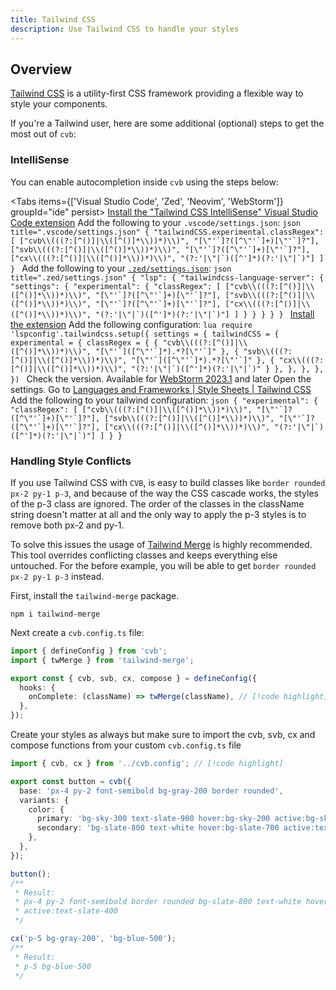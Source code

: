 ```yaml
---
title: Tailwind CSS
description: Use Tailwind CSS to handle your styles
---
```



## Overview

[Tailwind CSS](https://tailwindcss.com/) is a utility-first CSS framework providing a flexible way to style your components.

If you're a Tailwind user, here are some additional (optional) steps to get the most out of `cvb`:

### IntelliSense

You can enable autocompletion inside `cvb` using the steps below:

<Tabs items={['Visual Studio Code', 'Zed', 'Neovim', 'WebStorm']} groupId="ide" persist>
  <Tab value="Visual Studio Code">
    <Steps>
      <Step>
        [Install the "Tailwind CSS IntelliSense" Visual Studio Code extension](https://marketplace.visualstudio.com/items?itemName=bradlc.vscode-tailwindcss)
      </Step>
      <Step>
        Add the following to your `.vscode/settings.json`:
        ```json title=".vscode/settings.json"
        {
          "tailwindCSS.experimental.classRegex": [
            ["cvb\\(((?:[^()]|\\([^()]*\\))*)\\)", "[\"'`]?([^\"'`]+)[\"'`]?"],
            ["svb\\(((?:[^()]|\\([^()]*\\))*)\\)", "[\"'`]?([^\"'`]+)[\"'`]?"],
            ["cx\\(((?:[^()]|\\([^()]*\\))*)\\)", "(?:'|\"|`)([^']*)(?:'|\"|`)"]
          ]
        }
        ```
      </Step>
    </Steps>
  </Tab>
  <Tab value="Zed">
    Add the following to your [`.zed/settings.json`](https://zed.dev/docs/configuring-zed#settings-files):
    ```json title=".zed/settings.json"
    {
      "lsp": {
        "tailwindcss-language-server": {
          "settings": {
            "experimental": {
              "classRegex": [
                ["cvb\\(((?:[^()]|\\([^()]*\\))*)\\)", "[\"'`]?([^\"'`]+)[\"'`]?"],
                ["svb\\(((?:[^()]|\\([^()]*\\))*)\\)", "[\"'`]?([^\"'`]+)[\"'`]?"],
                ["cx\\(((?:[^()]|\\([^()]*\\))*)\\)", "(?:'|\"|`)([^']*)(?:'|\"|`)"]
              ]
            }
          }
        }
      }
    }
    ```
  </Tab>
  <Tab value="Neovim">
    <Steps>
      <Step>
        [Install the extension](https://github.com/neovim/nvim-lspconfig/blob/master/doc/server_configurations.md#tailwindcss)
      </Step>
      <Step>
        Add the following configuration:
        ```lua
        require 'lspconfig'.tailwindcss.setup({
          settings = {
            tailwindCSS = {
              experimental = {
                classRegex = {
                  { "cvb\\(((?:[^()]|\\([^()]*\\))*)\\)", "[\"'`]([^\"'`]*).*?[\"'`]" },
                  { "svb\\(((?:[^()]|\\([^()]*\\))*)\\)", "[\"'`]([^\"'`]*).*?[\"'`]" },
                  { "cx\\(((?:[^()]|\\([^()]*\\))*)\\)", "(?:'|\"|`)([^']*)(?:'|\"|`)" }
                },
              },
            },
          },
        })
        ```
      </Step>
    </Steps>
  </Tab>
  <Tab value="WebStorm">
    <Steps>
      <Step>
        Check the version. Available for [WebStorm 2023.1](https://www.jetbrains.com/webstorm/whatsnew/) and later
      </Step>
      <Step>
        Open the settings. Go to [Languages and Frameworks | Style Sheets | Tailwind CSS](https://www.jetbrains.com/help/webstorm/tailwind-css.html#ws_css_tailwind_configuration)
      </Step>
      <Step>
        Add the following to your tailwind configuration:
        ```json
        {
          "experimental": {
            "classRegex": [
              ["cvb\\(((?:[^()]|\\([^()]*\\))*)\\)", "[\"'`]?([^\"'`]+)[\"'`]?"],
              ["svb\\(((?:[^()]|\\([^()]*\\))*)\\)", "[\"'`]?([^\"'`]+)[\"'`]?"],
              ["cx\\(((?:[^()]|\\([^()]*\\))*)\\)", "(?:'|\"|`)([^']*)(?:'|\"|`)"]
            ]
          }
        }
        ```
      </Step>
    </Steps>
  </Tab>
</Tabs>

### Handling Style Conflicts

If you use Tailwind CSS with `CVB`, is easy to build classes like `border rounded px-2 py-1 p-3`, and because of the way
the CSS cascade works, the styles of the p-3 class are ignored. The order of the classes in the className string doesn't
matter at all and the only way to apply the p-3 styles is to remove both px-2 and py-1.

To solve this issues the usage of [Tailwind Merge](https://github.com/dcastil/tailwind-merge) is highly recommended.
This tool overrides conflicting classes and keeps everything else untouched. For the before example, you will be able to
get `border rounded px-2 py-1 p-3` instead.

First, install the `tailwind-merge` package.

```package-install
npm i tailwind-merge
```

Next create a `cvb.config.ts` file:

```ts title="cvb.config.ts"
import { defineConfig } from 'cvb';
import { twMerge } from 'tailwind-merge';

export const { cvb, svb, cx, compose } = defineConfig({
  hooks: {
    onComplete: (className) => twMerge(className), // [!code highlight]
  },
});
```

Create your styles as always but make sure to import the cvb, svb, cx and compose functions from your custom `cvb.config.ts` file

```ts title="components/button.ts"
import { cvb, cx } from '../cvb.config'; // [!code highlight]

export const button = cvb({
  base: 'px-4 py-2 font-semibold bg-gray-200 border rounded',
  variants: {
    color: {
      primary: 'bg-sky-300 text-slate-900 hover:bg-sky-200 active:bg-sky-500',
      secondary: 'bg-slate-800 text-white hover:bg-slate-700 active:text-slate-400',
    },
  },
});

button();
/**
 * Result:
 * px-4 py-2 font-semibold border rounded bg-slate-800 text-white hover:bg-slate-700
 * active:text-slate-400
 */

cx('p-5 bg-gray-200', 'bg-blue-500');
/**
 * Result:
 * p-5 bg-blue-500
 */
```
